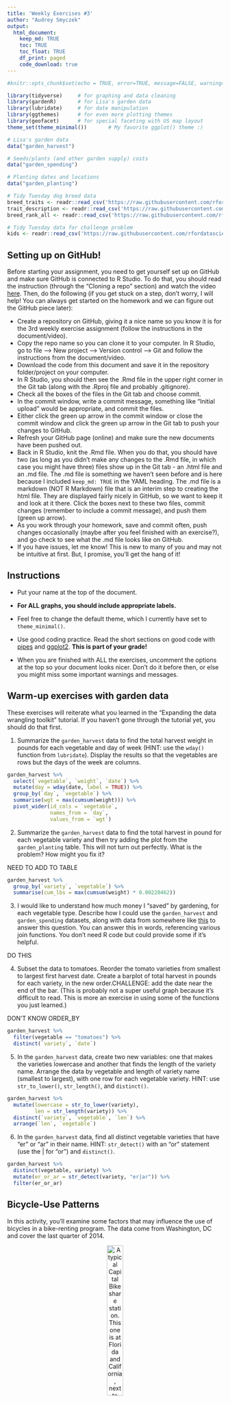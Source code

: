 ```yaml
---
title: 'Weekly Exercises #3'
author: "Audrey Smyczek"
output: 
  html_document:
    keep_md: TRUE
    toc: TRUE
    toc_float: TRUE
    df_print: paged
    code_download: true
---
```



```r
#knitr::opts_chunk$set(echo = TRUE, error=TRUE, message=FALSE, warning=FALSE)
```

```r
library(tidyverse)     # for graphing and data cleaning
library(gardenR)       # for Lisa's garden data
library(lubridate)     # for date manipulation
library(ggthemes)      # for even more plotting themes
library(geofacet)      # for special faceting with US map layout
theme_set(theme_minimal())       # My favorite ggplot() theme :)
```

```r
# Lisa's garden data
data("garden_harvest")

# Seeds/plants (and other garden supply) costs
data("garden_spending")

# Planting dates and locations
data("garden_planting")

# Tidy Tuesday dog breed data
breed_traits <- readr::read_csv('https://raw.githubusercontent.com/rfordatascience/tidytuesday/master/data/2022/2022-02-01/breed_traits.csv')
trait_description <- readr::read_csv('https://raw.githubusercontent.com/rfordatascience/tidytuesday/master/data/2022/2022-02-01/trait_description.csv')
breed_rank_all <- readr::read_csv('https://raw.githubusercontent.com/rfordatascience/tidytuesday/master/data/2022/2022-02-01/breed_rank.csv')

# Tidy Tuesday data for challenge problem
kids <- readr::read_csv('https://raw.githubusercontent.com/rfordatascience/tidytuesday/master/data/2020/2020-09-15/kids.csv')
```

## Setting up on GitHub!

Before starting your assignment, you need to get yourself set up on GitHub and make sure GitHub is connected to R Studio. To do that, you should read the instruction (through the "Cloning a repo" section) and watch the video [here](https://github.com/llendway/github_for_collaboration/blob/master/github_for_collaboration.md). Then, do the following (if you get stuck on a step, don't worry, I will help! You can always get started on the homework and we can figure out the GitHub piece later):

* Create a repository on GitHub, giving it a nice name so you know it is for the 3rd weekly exercise assignment (follow the instructions in the document/video).  
* Copy the repo name so you can clone it to your computer. In R Studio, go to file --> New project --> Version control --> Git and follow the instructions from the document/video.  
* Download the code from this document and save it in the repository folder/project on your computer.  
* In R Studio, you should then see the .Rmd file in the upper right corner in the Git tab (along with the .Rproj file and probably .gitignore).  
* Check all the boxes of the files in the Git tab and choose commit.  
* In the commit window, write a commit message, something like "Initial upload" would be appropriate, and commit the files.  
* Either click the green up arrow in the commit window or close the commit window and click the green up arrow in the Git tab to push your changes to GitHub.  
* Refresh your GitHub page (online) and make sure the new documents have been pushed out.  
* Back in R Studio, knit the .Rmd file. When you do that, you should have two (as long as you didn't make any changes to the .Rmd file, in which case you might have three) files show up in the Git tab - an .html file and an .md file. The .md file is something we haven't seen before and is here because I included `keep_md: TRUE` in the YAML heading. The .md file is a markdown (NOT R Markdown) file that is an interim step to creating the html file. They are displayed fairly nicely in GitHub, so we want to keep it and look at it there. Click the boxes next to these two files, commit changes (remember to include a commit message), and push them (green up arrow).  
* As you work through your homework, save and commit often, push changes occasionally (maybe after you feel finished with an exercise?), and go check to see what the .md file looks like on GitHub.  
* If you have issues, let me know! This is new to many of you and may not be intuitive at first. But, I promise, you'll get the hang of it! 



## Instructions

* Put your name at the top of the document. 

* **For ALL graphs, you should include appropriate labels.** 

* Feel free to change the default theme, which I currently have set to `theme_minimal()`. 

* Use good coding practice. Read the short sections on good code with [pipes](https://style.tidyverse.org/pipes.html) and [ggplot2](https://style.tidyverse.org/ggplot2.html). **This is part of your grade!**

* When you are finished with ALL the exercises, uncomment the options at the top so your document looks nicer. Don't do it before then, or else you might miss some important warnings and messages.


## Warm-up exercises with garden data

These exercises will reiterate what you learned in the "Expanding the data wrangling toolkit" tutorial. If you haven't gone through the tutorial yet, you should do that first.

  1. Summarize the `garden_harvest` data to find the total harvest weight in pounds for each vegetable and day of week (HINT: use the `wday()` function from `lubridate`). Display the results so that the vegetables are rows but the days of the week are columns.
  
  
```r
garden_harvest %>% 
  select(`vegetable`, `weight`, `date`) %>% 
  mutate(day = wday(date, label = TRUE)) %>% 
  group_by(`day`, `vegetable`) %>% 
  summarise(wgt = max(cumsum(weight))) %>% 
  pivot_wider(id_cols = `vegetable`,
              names_from = `day`,
              values_from = `wgt`)
```

  2. Summarize the `garden_harvest` data to find the total harvest in pound for each vegetable variety and then try adding the plot from the `garden_planting` table. This will not turn out perfectly. What is the problem? How might you fix it?

NEED TO ADD TO TABLE
```r
garden_harvest %>% 
  group_by(`variety`, `vegetable`) %>% 
  summarise(cum_lbs = max(cumsum(weight) * 0.00220462))

```

  3. I would like to understand how much money I "saved" by gardening, for each vegetable type. Describe how I could use the `garden_harvest` and `garden_spending` datasets, along with data from somewhere like [this](https://products.wholefoodsmarket.com/search?sort=relevance&store=10542) to answer this question. You can answer this in words, referencing various join functions. You don't need R code but could provide some if it's helpful.
  
DO THIS

  4. Subset the data to tomatoes. Reorder the tomato varieties from smallest to largest first harvest date. Create a barplot of total harvest in pounds for each variety, in the new order.CHALLENGE: add the date near the end of the bar. (This is probably not a super useful graph because it's difficult to read. This is more an exercise in using some of the functions you just learned.)
  
DON'T KNOW ORDER_BY

```r
garden_harvest %>% 
  filter(vegetable == "tomatoes") %>% 
  distinct(`variety`, `date`)
```

  5. In the `garden_harvest` data, create two new variables: one that makes the varieties lowercase and another that finds the length of the variety name. Arrange the data by vegetable and length of variety name (smallest to largest), with one row for each vegetable variety. HINT: use `str_to_lower()`, `str_length()`, and `distinct()`.
  
```r
garden_harvest %>% 
  mutate(lowercase = str_to_lower(variety),
         len = str_length(variety)) %>% 
  distinct(`variety`, `vegetable`, `len`) %>% 
  arrange(`len`, `vegetable`)
```

  6. In the `garden_harvest` data, find all distinct vegetable varieties that have "er" or "ar" in their name. HINT: `str_detect()` with an "or" statement (use the | for "or") and `distinct()`.
  

```r
garden_harvest %>% 
  distinct(vegetable, variety) %>% 
  mutate(er_or_ar = str_detect(variety, "er|ar")) %>% 
  filter(er_or_ar)
```


## Bicycle-Use Patterns

In this activity, you'll examine some factors that may influence the use of bicycles in a bike-renting program.  The data come from Washington, DC and cover the last quarter of 2014.

<center>

![A typical Capital Bikeshare station. This one is at Florida and California, next to Pleasant Pops.](https://www.macalester.edu/~dshuman1/data/112/bike_station.jpg){width="30%"}


![One of the vans used to redistribute bicycles to different stations.](https://www.macalester.edu/~dshuman1/data/112/bike_van.jpg){width="30%"}

</center>

Two data tables are available:

- `Trips` contains records of individual rentals
- `Stations` gives the locations of the bike rental stations

Here is the code to read in the data. We do this a little differently than usual, which is why it is included here rather than at the top of this file. To avoid repeatedly re-reading the files, start the data import chunk with `{r cache = TRUE}` rather than the usual `{r}`.

```r
data_site <- 
  "https://www.macalester.edu/~dshuman1/data/112/2014-Q4-Trips-History-Data-Small.rds" 
Trips <- readRDS(gzcon(url(data_site)))
Stations<-read_csv("http://www.macalester.edu/~dshuman1/data/112/DC-Stations.csv")
```

**NOTE:** The `Trips` data table is a random subset of 10,000 trips from the full quarterly data. Start with this small data table to develop your analysis commands. **When you have this working well, you should access the full data set of more than 600,000 events by removing `-Small` from the name of the `data_site`.**

### Temporal patterns

It's natural to expect that bikes are rented more at some times of day, some days of the week, some months of the year than others. The variable `sdate` gives the time (including the date) that the rental started. Make the following plots and interpret them:

  7. A density plot, which is a smoothed out histogram, of the events versus `sdate`. Use `geom_density()`.
  
```r
Trips %>% 
  ggplot(aes(x = sdate))+
  geom_density()+
  labs(title = "Date vs. Density of Events",
       x = "Date in Days",
       y = "Events")+
  theme(plot.title = element_text(hjust = 0.5))
```
  
  8. A density plot of the events versus time of day.  You can use `mutate()` with `lubridate`'s  `hour()` and `minute()` functions to extract the hour of the day and minute within the hour from `sdate`. Hint: A minute is 1/60 of an hour, so create a variable where 3:30 is 3.5 and 3:45 is 3.75.
  
```r
Trips %>% 
  mutate(timeOfDay = hour(sdate) + (minute(sdate) * (1/60))) %>% 
  ggplot()+
  geom_density(aes(x = timeOfDay))+
  labs(title = "Time Of Day vs. Density of Events",
       x = "Time Of Day in 24 hour",
       y = NULL)+
  theme(plot.title = element_text(hjust = 0.5))
```
  
  9. A bar graph of the events versus day of the week. Put day on the y-axis.
  
```r
Trips %>% 
  mutate(day = wday(sdate, label = TRUE)) %>% 
  ggplot(aes(y=day,
             fill = day))+
  geom_bar()+
  labs(title = "Days of Week vs. Number of Events")+
  theme(plot.title = element_text(hjust = 0.5))
```
  
  10. Facet your graph from exercise 8. by day of the week. Is there a pattern?

There is a pattern, during the typical corporate work week, there is a spike in density of events at the start and end of the work day. On Saturdays and Sundays, there is an increase in the afternoon however the change in density is much more gradual compared to the changes during the work week.

```r
Trips %>% 
  mutate(timeOfDay = hour(sdate) + (minute(sdate) * (1/60)),
         dayOfWeek = wday(sdate, label = TRUE)) %>% 
  ggplot()+
  geom_density(aes(x = timeOfDay))+
  facet_wrap(~dayOfWeek)+
  labs(title = "Day of Week vs. Density of Events",
       x = "Time Of Day in 24 hour",
       y = NULL)+
  theme(plot.title = element_text(hjust = 0.5))
```
  
The variable `client` describes whether the renter is a regular user (level `Registered`) or has not joined the bike-rental organization (`Causal`). The next set of exercises investigate whether these two different categories of users show different rental behavior and how `client` interacts with the patterns you found in the previous exercises. 

  11. Change the graph from exercise 10 to set the `fill` aesthetic for `geom_density()` to the `client` variable. You should also set `alpha = .5` for transparency and `color=NA` to suppress the outline of the density function.
  

```r
Trips %>% 
  mutate(timeOfDay = hour(sdate) + (minute(sdate) * (1/60)),
         dayOfWeek = wday(sdate, label = TRUE)) %>% 
  ggplot()+
  geom_density(aes(x = timeOfDay, fill = client), alpha = .5, color = NA)+
  facet_wrap(~dayOfWeek)+
  labs(title = "Day of Week vs. Density of Events",
       x = "Time Of Day in 24 hour",
       y = NULL)+
  theme(plot.title = element_text(hjust = 0.5))
```

  12. Change the previous graph by adding the argument `position = position_stack()` to `geom_density()`. In your opinion, is this better or worse in terms of telling a story? What are the advantages/disadvantages of each?
  
I think this graph is better in terms of telling a story. The only real difference between the graph is 11 and this graph is the markings on the y-axis. This graph has different y-axis labels which are scaled differently so while these graphs might not be direct interpretations of the data, they are able to interpreted with more ease. While these graphs are easier to interpret, they are less helpful if looking from the data set to the graphs, that would be confusing and not translate easily.

```r
Trips %>% 
  mutate(timeOfDay = hour(sdate) + (minute(sdate) * (1/60)),
         dayOfWeek = wday(sdate, label = TRUE)) %>% 
  ggplot()+
  geom_density(aes(x = timeOfDay, 
                   fill = client), 
               alpha = .5, 
               color = NA,
               position = position_stack())+
  facet_wrap(~dayOfWeek)+
  labs(title = "Day of Week vs. Density of Events",
       x = "Time Of Day in 24 hour",
       y = NULL)+
  theme(plot.title = element_text(hjust = 0.5))
```
  
  13. In this graph, go back to using the regular density plot (without `position = position_stack()`). Add a new variable to the dataset called `weekend` which will be "weekend" if the day is Saturday or Sunday and  "weekday" otherwise (HINT: use the `ifelse()` function and the `wday()` function from `lubridate`). Then, update the graph from the previous problem by faceting on the new `weekend` variable. 
  
```r
Trips %>% 
  mutate(timeOfDay = hour(sdate) + (minute(sdate) * (1/60)),
         dayOfWeek = wday(sdate, label = TRUE),
         weekend = ifelse(wday(sdate) == 1 | wday(sdate) == 7, "weekend", "weekday")) %>% 
  ggplot()+
  geom_density(aes(x = timeOfDay, fill = client), alpha = .5, color = NA)+
  facet_wrap(~weekend)+
  labs(title = NULL,
       x = "Time Of Day in 24 hour",
       y = NULL)
```
  
  14. Change the graph from the previous problem to facet on `client` and fill with `weekday`. What information does this graph tell you that the previous didn't? Is one graph better than the other?
  
This graph doesn't tell us any information that the previous graph didn't however it is formatted differently which allows the reader to compare the information differently. I don't believe that one graph is better than another, it really depends on the information and comparisons that the reader is hoping to make. If the reader wants to compare casual and registered users this graph is more helpful however if the reader wants to compare weekday and weekend rides, the previous graph is better.
  
```r
Trips %>% 
  mutate(timeOfDay = hour(sdate) + (minute(sdate) * (1/60)),
         dayOfWeek = wday(sdate, label = TRUE),
         weekend = ifelse(wday(sdate) == 1 | wday(sdate) == 7, "weekend", "weekday")) %>% 
  ggplot()+
  geom_density(aes(x = timeOfDay, fill = weekend), alpha = .5, color = NA)+
  facet_wrap(~client)+
  labs(title = NULL,
       x = "Time Of Day in 24 hour",
       y = NULL)
```
  
### Spatial patterns

  15. Use the latitude and longitude variables in `Stations` to make a visualization of the total number of departures from each station in the `Trips` data. Use either color or size to show the variation in number of departures. We will improve this plot next week when we learn about maps!
  
```r

```
  
  16. Only 14.4% of the trips in our data are carried out by casual users. Create a plot that shows which area(s) have stations with a much higher percentage of departures by casual users. What patterns do you notice? (Again, we'll improve this next week when we learn about maps).
  
```r

```
  
**DID YOU REMEMBER TO GO BACK AND CHANGE THIS SET OF EXERCISES TO THE LARGER DATASET? IF NOT, DO THAT NOW.**

## Dogs!

In this section, we'll use the data from 2022-02-01 Tidy Tuesday. If you didn't use that data or need a little refresher on it, see the [website](https://github.com/rfordatascience/tidytuesday/blob/master/data/2022/2022-02-01/readme.md).

  17. The final product of this exercise will be a graph that has breed on the y-axis and the sum of the numeric ratings in the `breed_traits` dataset on the x-axis, with a dot for each rating. First, create a new dataset called `breed_traits_total` that has two variables -- `Breed` and `total_rating`. The `total_rating` variable is the sum of the numeric ratings in the `breed_traits` dataset (we'll use this dataset again in the next problem). Then, create the graph just described. Omit Breeds with a `total_rating` of 0 and order the Breeds from highest to lowest ranked. You may want to adjust the `fig.height` and `fig.width` arguments inside the code chunk options (eg. `{r, fig.height=8, fig.width=4}`) so you can see things more clearly - check this after you knit the file to assure it looks like what you expected.

```r
breed_traits_total <- breed_traits %>% 
  mutate(total_rating = (`Affectionate With Family`  + `Good With Young Children` + `Good With Other Dogs` + `Shedding Level` + `Coat Grooming Frequency` + `Drooling Level`+ `Openness To Strangers`+ `Playfulness Level` + `Watchdog/Protective Nature` + `Adaptability Level` + `Trainability Level` + `Mental Stimulation Needs` + `Energy Level` + `Barking Level`)/14) %>% 
  select(`Breed`, `total_rating`) %>% 
  filter(`total_rating` != 0)

breed_traits_total %>%
  ggplot()+
  geom_point(mapping = aes(x = `total_rating`, 
                           y = fct_reorder(`Breed`, `total_rating`, max)))
```

  18. The final product of this exercise will be a graph with the top-20 dogs in total ratings (from previous problem) on the y-axis, year on the x-axis, and points colored by each breed's ranking for that year (from the `breed_rank_all` dataset). The points within each breed will be connected by a line, and the breeds should be arranged from the highest median rank to lowest median rank ("highest" is actually the smallest numer, eg. 1 = best). After you're finished, think of AT LEAST one thing you could you do to make this graph better. HINTS: 1. Start with the `breed_rank_all` dataset and pivot it so year is a variable. 2. Use the `separate()` function to get year alone, and there's an extra argument in that function that can make it numeric. 3. For both datasets used, you'll need to `str_squish()` Breed before joining. 
  
  JOINING
  
```r
breed_rank_all %>% 
  pivot_longer(cols= starts_with("20"),
               names_to = "year",
               values_to = "ranking") %>% 
  separate(year,
           c("year"),
           convert = TRUE) 
  
```
  
  19. Create your own! Requirements: use a `join` or `pivot` function (or both, if you'd like), a `str_XXX()` function, and a `fct_XXX()` function to create a graph using any of the dog datasets. One suggestion is to try to improve the graph you created for the Tidy Tuesday assignment. If you want an extra challenge, find a way to use the dog images in the `breed_rank_all` file - check out the `ggimage` library and [this resource](https://wilkelab.org/ggtext/) for putting images as labels.
  
```r

```
  
## GitHub link

  20. Below, provide a link to your GitHub page with this set of Weekly Exercises. Specifically, if the name of the file is 03_exercises.Rmd, provide a link to the 03_exercises.md file, which is the one that will be most readable on GitHub.

## Challenge problem! 

This problem uses the data from the Tidy Tuesday competition this week, `kids`. If you need to refresh your memory on the data, read about it [here](https://github.com/rfordatascience/tidytuesday/blob/master/data/2020/2020-09-15/readme.md). 

  21. In this exercise, you are going to try to replicate the graph below, created by Georgios Karamanis. I'm sure you can find the exact code on GitHub somewhere, but **DON'T DO THAT!** You will only be graded for putting an effort into this problem. So, give it a try and see how far you can get without doing too much googling. HINT: use `facet_geo()`. The graphic won't load below since it came from a location on my computer. So, you'll have to reference the original html on the moodle page to see it.


**DID YOU REMEMBER TO UNCOMMENT THE OPTIONS AT THE TOP?**
